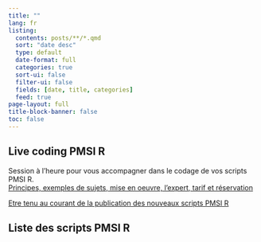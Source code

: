```yaml
---
title: ""
lang: fr
listing:
  contents: posts/**/*.qmd
  sort: "date desc"
  type: default
  date-format: full
  categories: true
  sort-ui: false
  filter-ui: false
  fields: [date, title, categories]
  feed: true
page-layout: full
title-block-banner: false
toc: false
---
```


::: {.callout-important}
## Live coding PMSI R  
Session à l'heure pour vous accompagner dans le codage de vos scripts PMSI R.  
[Principes, exemples de sujets, mise en oeuvre, l'expert, tarif et réservation](prestation.qmd)
:::

[Etre tenu au courant de la publication des nouveaux scripts PMSI R](http://www.lespmsi.com/scripts-pmsi-r/){target="_blank"}  

## Liste des scripts PMSI R  

